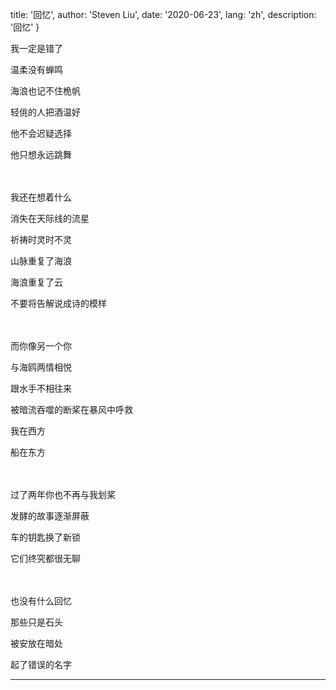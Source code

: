 
  title: '回忆',
  author: 'Steven Liu',
  date: '2020-06-23',
  lang: 'zh',
  description: '回忆'
}


<!-- content start here -->

我一定是错了 

温柔没有蝉鸣

海浪也记不住桅帆

轻佻的人把酒温好

他不会迟疑选择

他只想永远跳舞

<br/><br/>
我还在想着什么

消失在天际线的流星

祈祷时灵时不灵

山脉重复了海浪

海浪重复了云

不要将告解说成诗的模样

<br/><br/>
而你像另一个你

与海鸥两情相悦

跟水手不相往来

被暗流吞噬的断桨在暴风中呼救

我在西方

船在东方


<br/><br/>
过了两年你也不再与我划桨

发酵的故事逐渐屏蔽

车的钥匙换了新锁

它们终究都很无聊


<br/><br/>
也没有什么回忆

那些只是石头

被安放在暗处

起了错误的名字

---